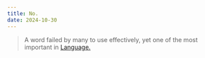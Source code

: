 ```yaml
---
title: No.
date: 2024-10-30
---
```


> A word failed by many to use effectively, yet one of the most important in [Language.](/writing/language)